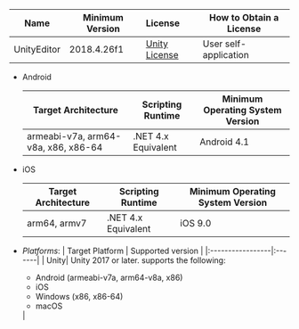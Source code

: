 <PlatformWrapper platform="unity">

<ProductWrapper product="signaling">

| Name          | Minimum Version   | License     | How to Obtain a License          |
|---------------|-------------------|:------------|----------------------------------|
| UnityEditor   | 2018.4.26f1       | [Unity License](https://unity3d.com/legal) | User self-application |

- Android

    | Target Architecture                  | Scripting Runtime | Minimum Operating System Version |
    |--------------------------------------|-------------------------|----------------------------------|
    | armeabi-v7a, arm64-v8a, x86, x86-64  | .NET 4.x Equivalent    | Android 4.1                     |


- iOS

    | Target Architecture | Scripting Runtime | Minimum Operating System Version |
    |---------------------|-----------------------|----------------------------------|
    | arm64, armv7       | .NET 4.x Equivalent   | iOS 9.0                         |

</ProductWrapper>


<ProductWrapper notAllowed="signaling, cloud-recording">

- *Platforms*:
    | Target Platform | Supported version |
    |:-----------------|:-------|
    | Unity| Unity 2017 or later. <Vg k="VSDK" /> supports the following: <ul><li>Android (armeabi-v7a, arm64-v8a, x86)</li><li>iOS</li><li>Windows (x86, x86-64)</li><li>macOS</li></ul>    |

</ProductWrapper>

</PlatformWrapper>
